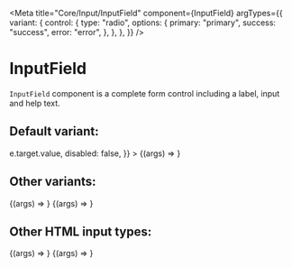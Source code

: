 

<Meta
  title="Core/Input/InputField"
  component={InputField}
  argTypes={{
    variant: {
      control: {
        type: "radio",
        options: {
          primary: "primary",
          success: "success",
          error: "error",
        },
      },
    },
  }}
/>

# InputField

`InputField` component is a complete form control including a label, input and help text.

## Default variant:

<Canvas>
  <Story
    name="Primary"
    args={{
      variant: "primary",
      type: "text",
      label: "Normal text field",
      onChange: (e) => e.target.value,
      disabled: false,
    }}
  >
    {(args) => <InputField {...args} />}
  </Story>
</Canvas>

## Other variants:

<Canvas>
  <Story name="Success" args={{ variant: "success", label: "Success" }}>
    {(args) => <InputField {...args} />}
  </Story>
  <Story name="Error" args={{ variant: "error", label: "Error" }}>
    {(args) => <InputField {...args} />}
  </Story>
</Canvas>

## Other HTML input types:

<Canvas>
  <Story name="Password" args={{ label: "Enter password", type: "password" }}>
    {(args) => <InputField {...args} />}
  </Story>
  <Story name="Email" args={{ label: "Enter email", type: "email" }}>
    {(args) => <InputField {...args} />}
  </Story>
</Canvas>

<ArgsTable of={InputField} />
